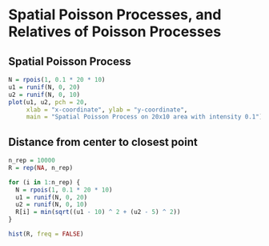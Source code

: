 # Spatial Poisson Processes, and Relatives of Poisson Processes {.unnumbered}


## Spatial Poisson Process

```{r}
N = rpois(1, 0.1 * 20 * 10)
u1 = runif(N, 0, 20)
u2 = runif(N, 0, 10)
plot(u1, u2, pch = 20,
     xlab = "x-coordinate", ylab = "y-coordinate",
     main = "Spatial Poisson Process on 20x10 area with intensity 0.1")


```


## Distance from center to closest point


```{r}
n_rep = 10000
R = rep(NA, n_rep)

for (i in 1:n_rep) {
  N = rpois(1, 0.1 * 20 * 10)
  u1 = runif(N, 0, 20)
  u2 = runif(N, 0, 10)
  R[i] = min(sqrt((u1 - 10) ^ 2 + (u2 - 5) ^ 2))
}

hist(R, freq = FALSE)

```

